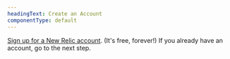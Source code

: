 ```yaml
---
headingText: Create an Account
componentType: default
---
```


[Sign up for a New Relic account](https://newrelic.com/signup). (It's free, forever!)
If you already have an account, go to the next step.
